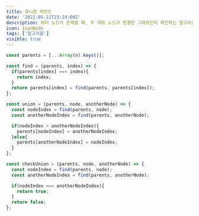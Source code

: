 ```yaml
---
title: 유니온 파인드
date: '2021-05-11T23:24:00Z'
description: 여러 노드가 존재할 때, 두 개의 노드가 연결된 그래프인지 확인하는 알고리즘이다. 최소 신장 트리를 구현하는 크루스칼 알고리즘에 사용된다.
icon: IconNode
tags: ['알고리즘']
visible: true
---
```


```js
const parents = [...Array(n).keys()];

const find = (parents, index) => {
  if(parents[index] === index){
    return index;
  }
  return parents[index] = find(parents, parents[index]);
};

const union = (parents, node, anotherNode) => {
  const nodeIndex = find(parents, node);
  const anotherNodeIndex = find(parents, anotherNode);

  if(nodeIndex > anotherNodeIndex){
    parents[nodeIndex] = anotherNodeIndex;
  }else{
    parents[anotherNodeIndex] = nodeIndex;
  }
};

const checkUnion = (parents, node, anotherNode) => {
  const nodeIndex = find(parents, node);
  const anotherNodeIndex = find(parents, anotherNode);

  if(nodeIndex === anotherNodeIndex){
    return true;
  }
  return false;
};
```
